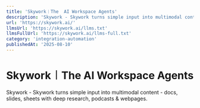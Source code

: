 ```yaml
---
title: 'Skywork︱The  AI Workspace Agents'
description: 'Skywork - Skywork turns simple input into multimodal content - docs, slides, sheets with deep research, podcasts & webpages.'
url: 'https://skywork.ai/'
llmsUrl: 'https://skywork.ai/llms.txt'
llmsFullUrl: 'https://skywork.ai/llms-full.txt'
category: 'integration-automation'
publishedAt: '2025-08-10'
---
```


# Skywork︱The  AI Workspace Agents

Skywork - Skywork turns simple input into multimodal content - docs, slides, sheets with deep research, podcasts & webpages.
